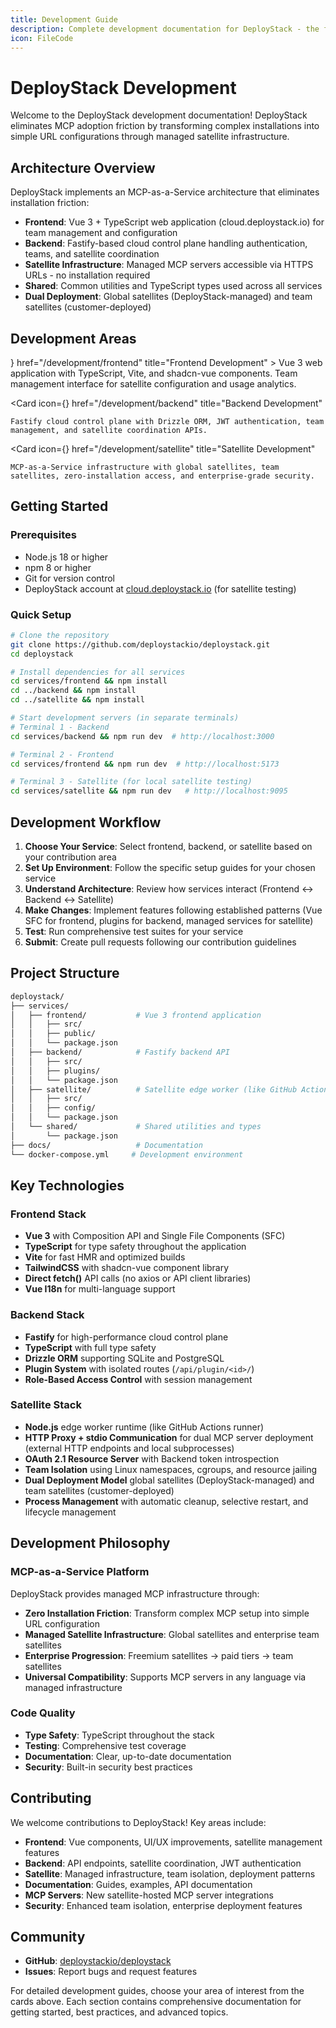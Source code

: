 ```yaml
---
title: Development Guide
description: Complete development documentation for DeployStack - the first MCP-as-a-Service platform with satellite infrastructure and cloud control plane.
icon: FileCode
---
```



# DeployStack Development

Welcome to the DeployStack development documentation! DeployStack eliminates MCP adoption friction by transforming complex installations into simple URL configurations through managed satellite infrastructure.

## Architecture Overview

DeployStack implements an MCP-as-a-Service architecture that eliminates installation friction:

- **Frontend**: Vue 3 + TypeScript web application (cloud.deploystack.io) for team management and configuration
- **Backend**: Fastify-based cloud control plane handling authentication, teams, and satellite coordination  
- **Satellite Infrastructure**: Managed MCP servers accessible via HTTPS URLs - no installation required
- **Shared**: Common utilities and TypeScript types used across all services
- **Dual Deployment**: Global satellites (DeployStack-managed) and team satellites (customer-deployed)

## Development Areas

<Cards>
  <Card 
    icon={<Code2 />} 
    href="/development/frontend" 
    title="Frontend Development"
  >
    Vue 3 web application with TypeScript, Vite, and shadcn-vue components. Team management interface for satellite configuration and usage analytics.
  </Card>
  
  <Card 
    icon={<Server />} 
    href="/development/backend" 
    title="Backend Development"
  >
    Fastify cloud control plane with Drizzle ORM, JWT authentication, team management, and satellite coordination APIs.
  </Card>
  
  <Card 
    icon={<Cloud />} 
    href="/development/satellite" 
    title="Satellite Development"
  >
    MCP-as-a-Service infrastructure with global satellites, team satellites, zero-installation access, and enterprise-grade security.
  </Card>
</Cards>

## Getting Started

### Prerequisites

- Node.js 18 or higher
- npm 8 or higher
- Git for version control
- DeployStack account at [cloud.deploystack.io](https://cloud.deploystack.io) (for satellite testing)

### Quick Setup

```bash
# Clone the repository
git clone https://github.com/deploystackio/deploystack.git
cd deploystack

# Install dependencies for all services
cd services/frontend && npm install
cd ../backend && npm install
cd ../satellite && npm install

# Start development servers (in separate terminals)
# Terminal 1 - Backend
cd services/backend && npm run dev  # http://localhost:3000

# Terminal 2 - Frontend
cd services/frontend && npm run dev  # http://localhost:5173

# Terminal 3 - Satellite (for local satellite testing)
cd services/satellite && npm run dev   # http://localhost:9095
```

## Development Workflow

1. **Choose Your Service**: Select frontend, backend, or satellite based on your contribution area
2. **Set Up Environment**: Follow the specific setup guides for your chosen service
3. **Understand Architecture**: Review how services interact (Frontend ↔ Backend ↔ Satellite)
4. **Make Changes**: Implement features following established patterns (Vue SFC for frontend, plugins for backend, managed services for satellite)
5. **Test**: Run comprehensive test suites for your service
6. **Submit**: Create pull requests following our contribution guidelines

## Project Structure

```bash
deploystack/
├── services/
│   ├── frontend/           # Vue 3 frontend application
│   │   ├── src/
│   │   ├── public/
│   │   └── package.json
│   ├── backend/            # Fastify backend API
│   │   ├── src/
│   │   ├── plugins/
│   │   └── package.json
│   ├── satellite/          # Satellite edge worker (like GitHub Actions runner)
│   │   ├── src/
│   │   ├── config/
│   │   └── package.json
│   └── shared/             # Shared utilities and types
│       └── package.json
├── docs/                   # Documentation
└── docker-compose.yml     # Development environment
```

## Key Technologies

### Frontend Stack
- **Vue 3** with Composition API and Single File Components (SFC)
- **TypeScript** for type safety throughout the application
- **Vite** for fast HMR and optimized builds
- **TailwindCSS** with shadcn-vue component library
- **Direct fetch()** API calls (no axios or API client libraries)
- **Vue I18n** for multi-language support

### Backend Stack
- **Fastify** for high-performance cloud control plane
- **TypeScript** with full type safety
- **Drizzle ORM** supporting SQLite and PostgreSQL
- **Plugin System** with isolated routes (`/api/plugin/<id>/`)
- **Role-Based Access Control** with session management

### Satellite Stack
- **Node.js** edge worker runtime (like GitHub Actions runner)
- **HTTP Proxy + stdio Communication** for dual MCP server deployment (external HTTP endpoints and local subprocesses)
- **OAuth 2.1 Resource Server** with Backend token introspection
- **Team Isolation** using Linux namespaces, cgroups, and resource jailing
- **Dual Deployment Model** global satellites (DeployStack-managed) and team satellites (customer-deployed)
- **Process Management** with automatic cleanup, selective restart, and lifecycle management

## Development Philosophy

### MCP-as-a-Service Platform
DeployStack provides managed MCP infrastructure through:

- **Zero Installation Friction**: Transform complex MCP setup into simple URL configuration
- **Managed Satellite Infrastructure**: Global satellites and enterprise team satellites
- **Enterprise Progression**: Freemium satellites → paid tiers → team satellites
- **Universal Compatibility**: Supports MCP servers in any language via managed infrastructure

### Code Quality
- **Type Safety**: TypeScript throughout the stack
- **Testing**: Comprehensive test coverage
- **Documentation**: Clear, up-to-date documentation
- **Security**: Built-in security best practices

## Contributing

We welcome contributions to DeployStack! Key areas include:

- **Frontend**: Vue components, UI/UX improvements, satellite management features
- **Backend**: API endpoints, satellite coordination, JWT authentication
- **Satellite**: Managed infrastructure, team isolation, deployment patterns
- **Documentation**: Guides, examples, API documentation
- **MCP Servers**: New satellite-hosted MCP server integrations
- **Security**: Enhanced team isolation, enterprise deployment features

## Community

- **GitHub**: [deploystackio/deploystack](https://github.com/deploystackio/deploystack)
- **Issues**: Report bugs and request features

For detailed development guides, choose your area of interest from the cards above. Each section contains comprehensive documentation for getting started, best practices, and advanced topics.
